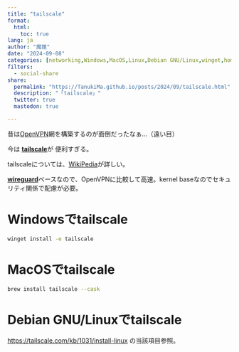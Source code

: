 ```yaml
---
title: "tailscale"
format:
  html:
    toc: true
lang: ja
author: "魔狸"
date: "2024-09-08"
categories: [networking,Windows,MacOS,Linux,Debian GNU/Linux,winget,homebrew]
filters:
  - social-share
share:
  permalink: "https://TanukiMa.github.io/posts/2024/09/tailscale.html"
  description: "「tailscale」"
  twitter: true
  mastodon: true

---
```

昔は[OpenVPN](https://openvpn.net/)網を構築するのが面倒だったなぁ...（遠い目）

今は
[**tailscale**](https://tailscale.com/)が 便利すぎる。

tailscaleについては、[WikiPedia](https://w.wiki/6hnD)が詳しい。

[**wireguard**](https://www.wireguard.com)ベースなので、OpenVPNに比較して高速。kernel baseなのでセキュリティ関係で配慮が必要。

# Windowsでtailscale
```bash
winget install -e tailscale
```

# MacOSでtailscale
```bash
brew install tailscale --cask
```

# Debian GNU/Linuxでtailscale
[https://tailscale.com/kb/1031/install-linux](https://tailscale.com/kb/1031/install-linux) の当該項目参照。
